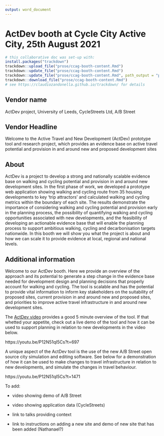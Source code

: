 ```yaml
---
output: word_document
---
```


# ActDev booth at Cycle City Active City, 25th August 2021

```r
# this collaborative doc was set-up with:
install.packages("trackdown")
trackdown::upload_file("prose/ccag-booth-content.Rmd")
trackdown::update_file("prose/ccag-booth-content.Rmd")
trackdown::update_file("prose/ccag-booth-content.Rmd", path_output = "prose/ccag-booth-content.docx")
trackdown::download_file("prose/ccag-booth-content.Rmd")
# see https://claudiozandonella.github.io/trackdown/ for details
```

## Vendor name

ActDev project, University of Leeds, CycleStreets Ltd, A/B Street

## Vendor Headline

Welcome to the Active Travel and New Development (ActDev) prototype tool and research project, which provides an evidence base on active travel potential and provision in and around new and proposed development sites

## About

ActDev is a project to develop a strong and nationally scalable evidence base on walking and cycling potential and provision in and around new development sites. In the first phase of work, we developed a prototype web application showing walking and cycling route from 35 housing developments to key 'trip attractors' and calculated walking and cycling metrics within the boundary of each site. The results demonstrate the importance of considering walking and cycling potential and provision early in the planning process, the possibility of quantifying walking and cycling opportunities associated with new developments, and the feasibility of developing an actionable evidence base that will enable the planning process to support ambitious walking, cycling and decarbonisation targets nationwide. In this booth we will show you what the project is about and how we can scale it to provide evidence at local, regional and national levels.

## Additional information

Welcome to our ActDev booth. Here we provide an overview of the approach and its potential to generate a step change in the evidence base needed for development design and planning decisions that properly account for walking and cycling. The tool is scalable and has the potential to provide vital information to inform key stakeholders on the suitability of proposed sites, current provision in and around new and proposed sites, and priorities to improve active travel infrastructure in and around new development sites.

The [ActDev video](https://www.youtube.com/watch?v=nNYroA16JEQ) provides a good 5 minute overview of the tool.
If that whetted your appetite, check out a live demo of the tool and how it can be used to support planning in relation to new developments in the video below.

https://youtu.be/P12N51qI5Cs?t=697

A unique aspect of the ActDev tool is the use of the new A/B Street open source city simulation and editing software.
See below for a demonstration of how it can be used to make changes to travel infrastructure in relation to new developments, and simulate the changes in travel behaviour.

https://youtu.be/P12N51qI5Cs?t=1471

To add:

- video showing demo of A/B Street

- video showing application data (CycleStreets)

- link to talks providing context

- link to instructions on adding a new site and demo of new site that has been added (Nathanael?)